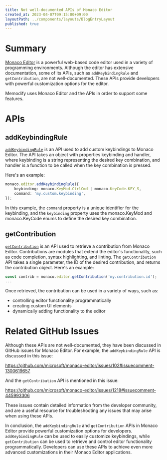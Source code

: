 ```yaml
---
title: Not well-documented APIs of Monaco Editor
created_at: 2023-04-07T09:15:00+09:00
layoutPath: ../components/layouts/BlogEntryLayout
published: true
---
```

# Summary
[Monaco Editor](https://microsoft.github.io/monaco-editor/) is a powerful web-based code editor
used in a variety of programming environments. Although the editor has extensive documentation,
some of its APIs, such as `addKeybindingRule` and `getContribution`, are not well-documented.
These APIs provide developers with powerful customization options for the editor.

Memodify uses Monaco Editor and the APIs in order to support some features.

# APIs
## addKeybindingRule
[`addKeybindingRule`](https://microsoft.github.io/monaco-editor/typedoc/functions/editor.addKeybindingRule.html)
is an API used to add custom keybindings to Monaco Editor.
The API takes an object with properties keybinding and handler,
where keybinding is a string representing the desired key combination,
and handler is a function to be called when the key combination is pressed.

Here's an example:

```typescript
monaco.editor.addKeybindingRule({
    keybinding: monaco.KeyMod.CtrlCmd | monaco.KeyCode.KEY_S,
    command: 'my.custom.keybinding',
});
```
In this example, the `command` property is a unique identifier for the keybinding,
and the `keybinding` property uses the monaco.KeyMod and monaco.KeyCode enums to define the desired key combination.

## getContribution
[`getContribution`](https://microsoft.github.io/monaco-editor/typedoc/interfaces/editor.ICodeEditor.html#getContribution)
is an API used to retrieve a contribution from Monaco Editor.
Contributions are modules that extend the editor's functionality, such as code completion,
syntax highlighting, and linting. The `getContribution` API takes a single parameter,
the ID of the desired contribution, and returns the contribution object. Here's an example:

```typescript
const contrib = monaco.editor.getContribution('my.contribution.id');
...
```
Once retrieved, the contribution can be used in a variety of ways, such as:

* controlling editor functionality programmatically
* creating custom UI elements
* dynamically adding functionality to the editor


# Related GitHub Issues
Although these APIs are not well-documented, they have been discussed in GitHub issues for Monaco Editor.
For example, the `addKeybindingRule` API is discussed in this issue:

https://github.com/microsoft/monaco-editor/issues/102#issuecomment-1300619657

And the `getContribution` API is mentioned in this issue:

https://github.com/microsoft/monaco-editor/issues/1218#issuecomment-445993306

These issues contain detailed information from the developer community, and are a useful resource for troubleshooting
any issues that may arise when using these APIs.

In conclusion, the `addKeybindingRule` and `getContribution` APIs in Monaco Editor provide powerful customization options for developers.
`addKeybindingRule` can be used to easily customize keybindings, while `getContribution` can be used
to retrieve and control editor functionality programmatically. Developers can use these APIs to achieve even more
advanced customizations in their Monaco Editor applications.